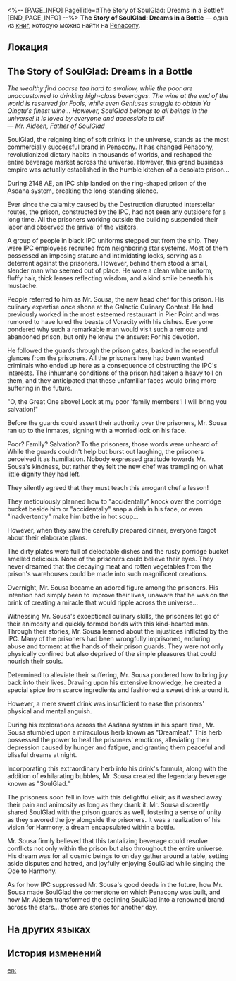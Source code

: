 <%-- [PAGE_INFO]
PageTitle=#The Story of SoulGlad: Dreams in a Bottle#
[END_PAGE_INFO] --%>
{{Дополнить}}
{{Книга Инфобокс
|id           = 353
|partIds      = 190643
|Название     = 
|Изображение  = Предмет Книга Пенакония.png
|Мир          = Penacony
|Томов        = 1
|Автор        = <!--нужно добавить-->
|Описание     = A story about the origin of SoulGlad. The publisher is a SoulGlad affiliate and the author is a SoulGlad employee. This is more likely to be a form of advertising.
|Том1         = {{tx}}
|Источник1    = {{tx|Отсутствует источник}}
|Персонажи    = Yu Qingtu
|Фракции      = Interastral Peace Corporation; Penacony
}}
'''The Story of SoulGlad: Dreams in a Bottle''' — одна из [[Книги|книг]], которую можно найти на [[Penacony]].

==Локация==
{{Отметка карты|<!--название карты-->|<!--id отметки-->}}

==The Story of SoulGlad: Dreams in a Bottle==
''The wealthy find coarse tea hard to swallow, while the poor are unaccustomed to drinking high-class beverages. The wine at the end of the world is reserved for Fools, while even Geniuses struggle to obtain Yu Qingtu's finest wine... However, SoulGlad belongs to all beings in the universe! It is loved by everyone and accessible to all!<br />
&mdash; Mr. Aideen, Father of SoulGlad''

SoulGlad, the reigning king of soft drinks in the universe, stands as the most commercially successful brand in Penacony. It has changed Penacony, revolutionized dietary habits in thousands of worlds, and reshaped the entire beverage market across the universe. However, this grand business empire was actually established in the humble kitchen of a desolate prison...

During 2148 AE, an IPC ship landed on the ring-shaped prison of the Asdana system, breaking the long-standing silence.

Ever since the calamity caused by the Destruction disrupted interstellar routes, the prison, constructed by the IPC, had not seen any outsiders for a long time. All the prisoners working outside the building suspended their labor and observed the arrival of the visitors.

A group of people in black IPC uniforms stepped out from the ship. They were IPC employees recruited from neighboring star systems. Most of them possessed an imposing stature and intimidating looks, serving as a deterrent against the prisoners. However, behind them stood a small, slender man who seemed out of place. He wore a clean white uniform, fluffy hair, thick lenses reflecting wisdom, and a kind smile beneath his mustache.

People referred to him as Mr. Sousa, the new head chef for this prison. His culinary expertise once shone at the Galactic Culinary Contest. He had previously worked in the most esteemed restaurant in Pier Point and was rumored to have lured the beasts of Voracity with his dishes. Everyone pondered why such a remarkable man would visit such a remote and abandoned prison, but only he knew the answer: For his devotion.

He followed the guards through the prison gates, basked in the resentful glances from the prisoners. All the prisoners here had been wanted criminals who ended up here as a consequence of obstructing the IPC's interests. The inhumane conditions of the prison had taken a heavy toll on them, and they anticipated that these unfamiliar faces would bring more suffering in the future.

"O, the Great One above! Look at my poor 'family members'! I will bring you salvation!"

Before the guards could assert their authority over the prisoners, Mr. Sousa ran up to the inmates, signing with a worried look on his face.

Poor? Family? Salvation? To the prisoners, those words were unheard of. While the guards couldn't help but burst out laughing, the prisoners perceived it as humiliation. Nobody expressed gratitude towards Mr. Sousa's kindness, but rather they felt the new chef was trampling on what little dignity they had left.

They silently agreed that they must teach this arrogant chef a lesson!

They meticulously planned how to "accidentally" knock over the porridge bucket beside him or "accidentally" snap a dish in his face, or even "inadvertently" make him bathe in hot soup...

However, when they saw the carefully prepared dinner, everyone forgot about their elaborate plans.

The dirty plates were full of delectable dishes and the rusty porridge bucket smelled delicious. None of the prisoners could believe their eyes. They never dreamed that the decaying meat and rotten vegetables from the prison's warehouses could be made into such magnificent creations.

Overnight, Mr. Sousa became an adored figure among the prisoners. His intention had simply been to improve their lives, unaware that he was on the brink of creating a miracle that would ripple across the universe...

Witnessing Mr. Sousa's exceptional culinary skills, the prisoners let go of their animosity and quickly formed bonds with this kind-hearted man. Through their stories, Mr. Sousa learned about the injustices inflicted by the IPC. Many of the prisoners had been wrongfully imprisoned, enduring abuse and torment at the hands of their prison guards. They were not only physically confined but also deprived of the simple pleasures that could nourish their souls.

Determined to alleviate their suffering, Mr. Sousa pondered how to bring joy back into their lives. Drawing upon his extensive knowledge, he created a special spice from scarce ingredients and fashioned a sweet drink around it.

However, a mere sweet drink was insufficient to ease the prisoners' physical and mental anguish.

During his explorations across the Asdana system in his spare time, Mr. Sousa stumbled upon a miraculous herb known as "Dreamleaf." This herb possessed the power to heal the prisoners' emotions, alleviating their depression caused by hunger and fatigue, and granting them peaceful and blissful dreams at night.

Incorporating this extraordinary herb into his drink's formula, along with the addition of exhilarating bubbles, Mr. Sousa created the legendary beverage known as "SoulGlad."

The prisoners soon fell in love with this delightful elixir, as it washed away their pain and animosity as long as they drank it. Mr. Sousa discreetly shared SoulGlad with the prison guards as well, fostering a sense of unity as they savored the joy alongside the prisoners. It was a realization of his vision for Harmony, a dream encapsulated within a bottle.

Mr. Sousa firmly believed that this tantalizing beverage could resolve conflicts not only within the prison but also throughout the entire universe. His dream was for all cosmic beings to on day gather around a table, setting aside disputes and hatred, and joyfully enjoying SoulGlad while singing the Ode to Harmony.

As for how IPC suppressed Mr. Sousa's good deeds in the future, how Mr. Sousa made SoulGlad the cornerstone on which Penacony was built, and how Mr. Aideen transformed the declining SoulGlad into a renowned brand across the stars... those are stories for another day.

==На других языках==
{{На других языках
|en   = The Story of SoulGlad: Dreams in a Bottle
|zhs  = 苏乐达传：瓶中之梦
|zht  = 蘇樂達傳：瓶中之夢
|ja   = スラーダ伝：ボトルの中の夢
|ko   = 솔글래드전: 병 속의 꿈
|es   = La historia de FelizAlma: Sueños en una botella
|fr   = Histoire du Félicitâme&nbsp;: du rêve en bouteille
|ru   = «История "Услады": грёзы в бутылке»
|th   = ประวัติ SoulGlad: ความฝันในขวด
|vi   = Câu chuyện SoulGlad: Giấc Mơ Trong Chai
|de   = Die Geschichte von SeelFroh: Träume in einer Flasche
|id   = Cerita SoulGlad: Mimpi di Dalam Botol
|pt   = A História da FelizAlma: Sonhos Engarrafados
}}

==История изменений==
{{История изменений|3.5}}

[[en:]]
